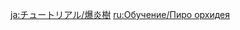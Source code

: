 {{Tutorial
|title    = Pyro Regisvine
|subtitle = New Entry
|type     = Enemies
|icon     = Icon Tutorial Monster.png
|about    = Pyro Regisvine
|image1   = Tutorial Enemies Pyro Regisvine.png
|text1    = Massive elemental plants that grow deep underground. They use their brightly colored flowers to lure in their prey, attacking anyone that treads too closely. Perhaps the fruit that appears like a {{Color|help|Pyro core}} growing near their roots could be an effective means of dealing damage...
|sort     = 2601
}}
<noinclude>
<!-- interwikis -->
[[ja:チュートリアル/爆炎樹]]
[[ru:Обучение/Пиро орхидея]]
</noinclude>